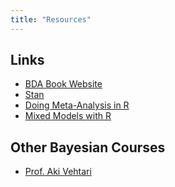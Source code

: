 ```yaml
---
title: "Resources"
---
```


## Links
- [BDA Book Website](http://www.stat.columbia.edu/~gelman/book/)
- [Stan](https://mc-stan.org/)
- [Doing Meta-Analysis in R](https://bookdown.org/MathiasHarrer/Doing_Meta_Analysis_in_R/)
- [Mixed Models with R](https://m-clark.github.io/mixed-models-with-R/)

## Other Bayesian Courses
- [Prof. Aki Vehtari](https://avehtari.github.io/BDA_course_Aalto/index.html)  